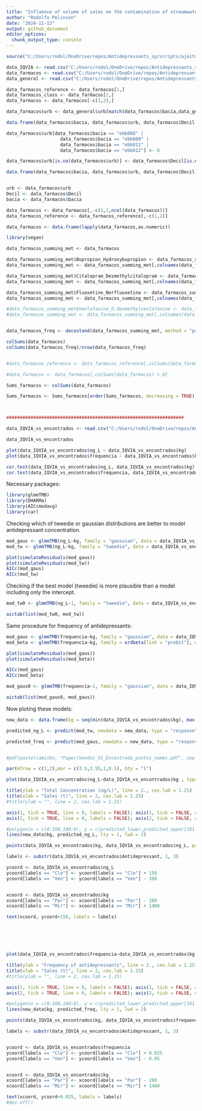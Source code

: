 ```yaml
---
title: "Influence of volume of sales on the contamination of streamwater by antidepressants"
author: "Rodolfo Pelinson"
date: "2024-11-13"
output: github_document
editor_options: 
  chunk_output_type: console
---
```



```r
source("C:/Users/rodol/OneDrive/repos/Antidepressants_sp/scripts/ajeitando_planilhas.R")

data_IQVIA <- read.csv("C:/Users/rodol/OneDrive/repos/Antidepressants_sp/data/IQVIA_antidepressants_kgs.csv")
data_farmacos <- read.csv("C:/Users/rodol/OneDrive/repos/Antidepressants_sp/data/antidepressivos_r.csv")
data_general <- read.csv("C:/Users/rodol/OneDrive/repos/Antidepressants_sp/data/planilha_master_r.csv")

data_farmacos_reference <- data_farmacos[1,]
data_farmacos_class <- data_farmacos[2,]
data_farmacos <- data_farmacos[-c(1,2),]

data_farmacos$urb <- data_general$urb[match(data_farmacos$bacia,data_general$microbacia)]

data.frame(data_farmacos$bacia, data_farmacos$urb, data_farmacos$Decil)

data_farmacos$urb[data_farmacos$bacia == "ebb008" | 
                    data_farmacos$bacia == "ebb009" |
                    data_farmacos$bacia == "ebb011" |
                    data_farmacos$bacia == "ebb012"] <- 0 

data_farmacos$urb[is.na(data_farmacos$urb)] <- data_farmacos$Decil[is.na(data_farmacos$urb)] + 5

data.frame(data_farmacos$bacia, data_farmacos$urb, data_farmacos$Decil)


urb <- data_farmacos$urb
Decil <- data_farmacos$Decil
bacia <- data_farmacos$bacia

data_farmacos <- data_farmacos[,-c(1,2,ncol(data_farmacos))]
data_farmacos_reference <- data_farmacos_reference[,-c(1,2)]

data_farmacos <- data.frame(lapply(data_farmacos,as.numeric))

library(vegan)

data_farmacos_summing_met <- data_farmacos

data_farmacos_summing_met$Bupropion_Hydroxybupropion <- data_farmacos_summing_met$Bupropion + data_farmacos_summing_met$Hydroxybupropion
data_farmacos_summing_met <- data_farmacos_summing_met[,colnames(data_farmacos_summing_met) != "Hydroxybupropion" &  colnames(data_farmacos_summing_met) != "Bupropion"]

data_farmacos_summing_met$Citalopram_Desmethylcitalopram <- data_farmacos_summing_met$Citalopram + data_farmacos_summing_met$Desmethylcitalopram
data_farmacos_summing_met <- data_farmacos_summing_met[,colnames(data_farmacos_summing_met) != "Citalopram" &  colnames(data_farmacos_summing_met) != "Desmethylcitalopram"]

data_farmacos_summing_met$Fluoxetine_Norfluoxetina <- data_farmacos_summing_met$Fluoxetine + data_farmacos_summing_met$Norfluoxetina
data_farmacos_summing_met <- data_farmacos_summing_met[,colnames(data_farmacos_summing_met) != "Fluoxetine" &  colnames(data_farmacos_summing_met) != "Norfluoxetina"]

#data_farmacos_summing_met$Venlafaxine_O.desmethylvenlafaxine <- data_farmacos_summing_met$Venlafaxine + data_farmacos_summing_met$O.desmethylvenlafaxine
#data_farmacos_summing_met <- data_farmacos_summing_met[,colnames(data_farmacos_summing_met) != "Venlafaxine" &  colnames(data_farmacos_summing_met) != "O.desmethylvenlafaxine"]


data_farmacos_freq <- decostand(data_farmacos_summing_met, method = "pa")

colSums(data_farmacos)
colSums(data_farmacos_freq)/nrow(data_farmacos_freq)


#data_farmacos_reference <- data_farmacos_reference[,colSums(data_farmacos)>0]

#data_farmacos <- data_farmacos[,colSums(data_farmacos) > 0]

Sums_farmacos <- colSums(data_farmacos)

Sums_farmacos <- Sums_farmacos[order(Sums_farmacos, decreasing = TRUE)]



##################################################################

data_IQVIA_vs_encontrados <- read.csv("C:/Users/rodol/OneDrive/repos/Antidepressants_sp/data/IQVIA_vs_moleculas_encontradas.csv")

data_IQVIA_vs_encontrados

plot(data_IQVIA_vs_encontrados$ng_L ~ data_IQVIA_vs_encontrados$kg)
plot(data_IQVIA_vs_encontrados$frequencia ~ data_IQVIA_vs_encontrados$kg)

cor.test(data_IQVIA_vs_encontrados$ng_L, data_IQVIA_vs_encontrados$kg)
cor.test(data_IQVIA_vs_encontrados$frequencia, data_IQVIA_vs_encontrados$kg)
```



Necessary packages:
```r
library(glmmTMB)
library(DHARMa)
library(AICcmodavg)
library(car)
```


Checking which of tweedie or gaussian distributions are better to model antidepressant concentration.

```r
mod_gaus <- glmmTMB(ng_L~kg, family = "gaussian", data = data_IQVIA_vs_encontrados)
mod_tw <- glmmTMB(ng_L~kg, family = "tweedie", data = data_IQVIA_vs_encontrados)

plot(simulateResiduals(mod_gaus))
plot(simulateResiduals(mod_tw))
AICc(mod_gaus)
AICc(mod_tw)
```

Checking if the best model (tweedie) is more plausible than a model including only the intercept.

```r
mod_tw0 <- glmmTMB(ng_L~1, family = "tweedie", data = data_IQVIA_vs_encontrados)

aictab(list(mod_tw0, mod_tw))
```


Same procedure for frequency of antidepressants:

```r
mod_gaus <- glmmTMB(frequencia~kg, family = "gaussian", data = data_IQVIA_vs_encontrados)
mod_beta <- glmmTMB(frequencia~kg, family = ordbeta(link = "probit"), data = data_IQVIA_vs_encontrados, control = glmmTMBControl(optimizer = optim))

plot(simulateResiduals(mod_gaus))
plot(simulateResiduals(mod_beta))

AICc(mod_gaus)
AICc(mod_beta)

mod_gaus0 <- glmmTMB(frequencia~1, family = "gaussian", data = data_IQVIA_vs_encontrados)

aictab(list(mod_gaus0, mod_gaus))
```


Now ploting these models:

```r
new_data <- data.frame(kg = seq(min(data_IQVIA_vs_encontrados$kg), max(data_IQVIA_vs_encontrados$kg), length.out = 100))

predicted_ng_L <- predict(mod_tw, newdata = new_data, type = "response")

predicted_freq <- predict(mod_gaus, newdata = new_data, type = "response")


#pdf(paste(caminho, "Paper/Vendas_VS_Encontrado_pontos_nomes.pdf", sep = ""), width = 4, height = 3.5, pointsize = 7)

par(mfrow = c(1,2),mar = c(3.5,3.55,1,0.1), bty = "l")

plot(data_IQVIA_vs_encontrados$ng_L~data_IQVIA_vs_encontrados$kg , type = "n", xaxt = "n", yaxt = "n", xlab = "", ylab = "")

title(ylab = "Total Concentration (ng/L)", line = 2., cex.lab = 1.25)
title(xlab = "Sales (t)", line = 2, cex.lab = 1.25)
#title(ylab = "", line = 2, cex.lab = 1.25)

axis(1, tick = TRUE, line = 0, labels = FALSE); axis(1, tick = FALSE, cex.axis = 1, line = -0.5)
axis(2, tick = TRUE, line = 0, labels = FALSE); axis(2, tick = FALSE, cex.axis = 1, line = -0.5)

#polygon(x = c(0:100,100:0), y = c(predicted_lower,predicted_upper[101:1] ), col = "grey80", border = FALSE)
lines(new_data$kg, predicted_ng_L, lty = 1, lwd = 2)

points(data_IQVIA_vs_encontrados$kg, data_IQVIA_vs_encontrados$ng_L, pch = 1, cex = 1.5, col = "black", lwd = 2 *0.7)

labels <- substr(data_IQVIA_vs_encontrados$Antidepressant, 1, 3)

ycoord <- data_IQVIA_vs_encontrados$ng_L
ycoord[labels == "Clo"] <- ycoord[labels == "Clo"] + 150
ycoord[labels == "Ven"] <- ycoord[labels == "Ven"] - 300


xcoord <- data_IQVIA_vs_encontrados$kg
xcoord[labels == "Par"] <- xcoord[labels == "Par"] - 200
xcoord[labels == "Mir"] <- xcoord[labels == "Mir"] + 1400

text(xcoord, ycoord+150, labels = labels)






plot(data_IQVIA_vs_encontrados$frequencia~data_IQVIA_vs_encontrados$kg , type = "n", xaxt = "n", yaxt = "n", xlab = "", ylab = "")

title(ylab = "Frequency of antidepressants", line = 2., cex.lab = 1.25)
title(xlab = "Sales (t)", line = 2, cex.lab = 1.25)
#title(ylab = "", line = 2, cex.lab = 1.25)

axis(1, tick = TRUE, line = 0, labels = FALSE); axis(1, tick = FALSE, cex.axis = 1, line = -0.5)
axis(2, tick = TRUE, line = 0, labels = FALSE); axis(2, tick = FALSE, cex.axis = 1, line = -0.5)

#polygon(x = c(0:100,100:0), y = c(predicted_lower,predicted_upper[101:1] ), col = "grey80", border = FALSE)
lines(new_data$kg, predicted_freq, lty = 1, lwd = 2)

points(data_IQVIA_vs_encontrados$kg, data_IQVIA_vs_encontrados$frequencia, pch = 1, cex = 1.5, col = "black", lwd = 2 *0.7)

labels <- substr(data_IQVIA_vs_encontrados$Antidepressant, 1, 3)


ycoord <- data_IQVIA_vs_encontrados$frequencia
ycoord[labels == "Clo"] <- ycoord[labels == "Clo"] + 0.025
ycoord[labels == "Ven"] <- ycoord[labels == "Ven"] - 0.05


xcoord <- data_IQVIA_vs_encontrados$kg
xcoord[labels == "Par"] <- xcoord[labels == "Par"] - 200
xcoord[labels == "Mir"] <- xcoord[labels == "Mir"] + 1400

text(xcoord, ycoord+0.025, labels = labels)
#dev.off()

```


